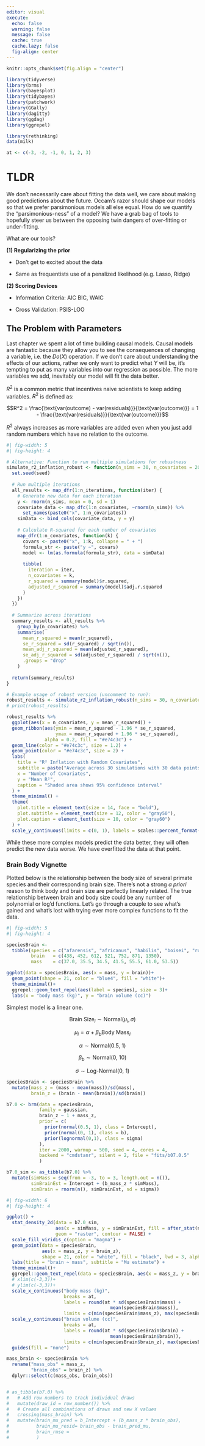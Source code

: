 ```yaml
---
editor: visual
execute:
  echo: false
  warning: false
  message: false
  cache: true
  cache.lazy: false
  fig-align: center
---
```

```r
knitr::opts_chunk$set(fig.align = "center")

library(tidyverse)
library(brms)
library(bayesplot)
library(tidybayes)
library(patchwork)
library(GGally)
library(dagitty)
library(ggdag)
library(ggrepel)

library(rethinking)
data(milk)

at <- c(-3, -2, -1, 0, 1, 2, 3)
```

# TLDR

We don't necessarily care about fitting the data well, we care about making good predictions about the future. Occam's razor should shape our models so that we prefer parsimonious models all else equal. How do we quantify the "parsimonious-ness" of a model? We have a grab bag of tools to hopefully steer us between the opposing twin dangers of over-fitting or under-fitting.

What are our tools? 

**(1) Regularizing the prior**

- Don't get to excited about the data

- Same as frequentists use of a penalized likelihood (e.g. Lasso, Ridge) 

**(2) Scoring Devices**

- Information Criteria: AIC BIC, WAIC

- Cross Validation: PSIS-LOO

## The Problem with Parameters

Last chapter we spent a lot of time building causal models. Causal models are fantastic because they allow you to see the consequences of changing a variable, i.e. the $Do(X)$ operation. If we don't care about understanding the effects of our actions, rather we only want to predict what $Y$ will be, it's tempting to put as many variables into our regression as possible. The more variables we add, inevitably our model will fit the data better.

$R^2$ is a common metric that incentives naive scientists to keep adding variables. $R^2$ is defined as:

$$R^2 = \frac{\text{var(outcome) - var(residuals)}}{\text{var(outcome)}} = 1 - \frac{\text{var(residuals)}}{\text{var(outcome)}}$$

$R^2$ always increases as more variables are added even when you just add random numbers which have no relation to the outcome.

```r
#| fig-width: 5
#| fig-height: 4

# Alternative: Function to run multiple simulations for robustness
simulate_r2_inflation_robust <- function(n_sims = 30, n_covariates = 20, n_iterations = 100, seed = 123) {
  set.seed(seed)
  
  # Run multiple iterations
  all_results <- map_dfr(1:n_iterations, function(iter) {
    # Generate new data for each iteration
    y <- rnorm(n_sims, mean = 0, sd = 1)
    covariate_data <- map_dfc(1:n_covariates, ~rnorm(n_sims)) %>%
      set_names(paste0("x", 1:n_covariates))
    simData <- bind_cols(covariate_data, y = y)
    
    # Calculate R-squared for each number of covariates
    map_dfr(1:n_covariates, function(k) {
      covars <- paste0("x", 1:k, collapse = " + ")
      formula_str <- paste("y ~", covars)
      model <- lm(as.formula(formula_str), data = simData)
      
      tibble(
        iteration = iter,
        n_covariates = k,
        r_squared = summary(model)$r.squared,
        adjusted_r_squared = summary(model)$adj.r.squared
      )
    })
  })
  
  # Summarize across iterations
  summary_results <- all_results %>%
    group_by(n_covariates) %>%
    summarise(
      mean_r_squared = mean(r_squared),
      se_r_squared = sd(r_squared) / sqrt(n()),
      mean_adj_r_squared = mean(adjusted_r_squared),
      se_adj_r_squared = sd(adjusted_r_squared) / sqrt(n()),
      .groups = "drop"
    )
  
  return(summary_results)
}

# Example usage of robust version (uncomment to run):
robust_results <- simulate_r2_inflation_robust(n_sims = 30, n_covariates = 30, n_iterations = 30)
# print(robust_results)

robust_results %>%
  ggplot(aes(x = n_covariates, y = mean_r_squared)) +
  geom_ribbon(aes(ymin = mean_r_squared - 1.96 * se_r_squared,
                  ymax = mean_r_squared + 1.96 * se_r_squared),
              alpha = 0.2, fill = "#e74c3c") +
  geom_line(color = "#e74c3c", size = 1.2) +
  geom_point(color = "#e74c3c", size = 2) +
  labs(
    title = "R² Inflation with Random Covariates",
    subtitle = paste("Average across 30 simulations with 30 data points", "random covariates"),
    x = "Number of Covariates",
    y = "Mean R²",
    caption = "Shaded area shows 95% confidence interval"
  ) +
  theme_minimal() +
  theme(
    plot.title = element_text(size = 14, face = "bold"),
    plot.subtitle = element_text(size = 12, color = "gray50"),
    plot.caption = element_text(size = 10, color = "gray60")
  ) +
  scale_y_continuous(limits = c(0, 1), labels = scales::percent_format())
```

While these more complex models predict the data better, they will often predict the new data worse. We have overfitted the data at that point.

### Brain Body Vignette

Plotted below is the relationship between the body size of several primate species and their corresponding brain size. There's not a strong *a priori* reason to think body and brain size are perfectly linearly related. The true relationship between brain and body size could be any number of polynomial or log'd functions. Let's go through a couple to see what's gained and what's lost with trying ever more complex functions to fit the data.

```r
#| fig-width: 5
#| fig-height: 4

speciesBrain <- 
  tibble(species = c("afarensis", "africanus", "habilis", "boisei", "rudolfensis", "ergaster", "sapiens"), 
         brain   = c(438, 452, 612, 521, 752, 871, 1350), 
         mass    = c(37.0, 35.5, 34.5, 41.5, 55.5, 61.0, 53.5))

ggplot(data = speciesBrain, aes(x = mass, y = brain))+
  geom_point(shape = 21, color = "blue4", fill = "white")+
  theme_minimal()+
  ggrepel::geom_text_repel(aes(label = species), size = 3)+
  labs(x = "body mass (kg)", y = "brain volume (cc)")
```

Simplest model is a linear one. 

$$\text{Brain Size}_i \sim \text{Normal}(\mu_i, \sigma)$$

$$\mu_i = \alpha + \beta_b\text{Body Mass}_i$$

$$\alpha \sim \text{Normal(0.5,  1)}$$

$$\beta_b \sim \text{Normal(0,  10)}$$

$$\sigma \sim \text{Log-Normal(0,  1)}$$

```r
speciesBrain <- speciesBrain %>% 
  mutate(mass_z = (mass - mean(mass))/sd(mass),
         brain_z = (brain - mean(brain))/sd(brain))

b7.0 <- brm(data = speciesBrain,
            family = gaussian,
            brain_z ~ 1 + mass_z,
            prior = c(
              prior(normal(0.5, 1), class = Intercept),
              prior(normal(0, 1), class = b),
              prior(lognormal(0,1), class = sigma)
            ),
            iter = 2000, warmup = 500, seed = 4, cores = 4,
            backend = "cmdstanr", silent = 2, file = "fits/b07.0.5"
            )

b7.0_sim <- as_tibble(b7.0) %>% 
  mutate(simMass = seq(from = -3, to = 3, length.out = n()),
         simBrainEst = Intercept + (b_mass_z * simMass),
         simBrain = rnorm(n(), simBrainEst, sd = sigma))

```

```r
#| fig-width: 6
#| fig-height: 4

ggplot() +
  stat_density_2d(data = b7.0_sim, 
                  aes(x = simMass, y = simBrainEst, fill = after_stat(ndensity)),
                  geom = "raster", contour = FALSE) +
  scale_fill_viridis_c(option = "magma") +
  geom_point(data = speciesBrain,
             aes(x = mass_z, y = brain_z), 
             shape = 21, color = "white", fill = "black", lwd = 3, alpha = 1, size =2.5)+
  labs(title = "brain ~ mass", subtitle = "Mu estimate") +
  theme_minimal()+
  ggrepel::geom_text_repel(data = speciesBrain, aes(x = mass_z, y = brain_z, label = species), color = "white", size = 3)+
  # xlim(c(-3,3))+
  # ylim(c(-3,3))+
  scale_x_continuous("body mass (kg)",
                     breaks = at,
                     labels = round(at * sd(speciesBrain$mass) +
                                      mean(speciesBrain$mass)),
                     limits = c(min(speciesBrain$mass_z), max(speciesBrain$mass_z))* 1.5 * sd(speciesBrain$brain_z)) +
  scale_y_continuous("brain volume (cc)",
                     breaks = at,
                     labels = round(at * sd(speciesBrain$brain) +
                                      mean(speciesBrain$brain)),
                     limits = c(min(speciesBrain$brain_z), max(speciesBrain$brain_z)) * 1.5 * sd(speciesBrain$brain_z))+
  guides(fill = "none")


```

```r
mass_brain <- speciesBrain %>% 
  rename("mass_obs" = mass_z,
         "brain_obs" = brain_z) %>%
  dplyr::select(c(mass_obs, brain_obs))


# as_tibble(b7.0) %>%
#   # Add row numbers to track individual draws
#   mutate(draw_id = row_number()) %>%
#   # Create all combinations of draws and new X values
#   crossing(mass_brain) %>% 
#   mutate(brain_mu_pred = b_Intercept + (b_mass_z * brain_obs),
#          brain_mu_resid= brain_obs - brain_pred_mu,
#          brain_rmse = 
#          )
```

